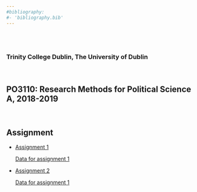 ```yaml
---
#bibliography:
#- 'bibliography.bib'
---
```


<br>
<br>

### Trinity College Dublin, The University of Dublin

<br>

## **PO3110: Research Methods for Political Science A, 2018-2019**

<br>

## \center Assignment


- [Assignment 1](PO3110/Assignments/MT_HW1.pdf)

     [Data for assignment 1](Dataset HE MT03.sav)

- [Assignment 2](PO3110/Assignments/MT_HW2.pdf)

     [Data for assignment 1](Dataset MT_HW2.sav)
